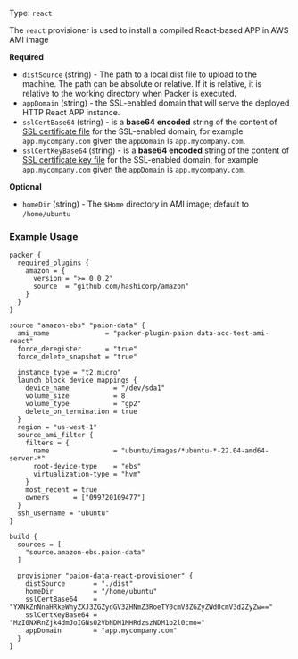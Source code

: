 Type: `react`

<!--
  Include a short description about the provisioner. This is a good place
  to call out what the provisioner does, and any additional text that might
  be helpful to a user. See https://www.packer.io/docs/provisioners/null
-->

The `react` provisioner is used to install a compiled React-based APP in AWS AMI image


<!-- Provisioner Configuration Fields -->

**Required**

- `distSource` (string) - The path to a local dist file to upload to the machine. The path can be absolute or relative.
   If it is relative, it is relative to the working directory when Packer is executed.
- `appDomain` (string) - the SSL-enabled domain that will serve the deployed HTTP React APP instance.
- `sslCertBase64` (string) - is a __base64 encoded__ string of the content of
  [SSL certificate file](https://immutable-infrastructure.com/docs/setup#optional-setup-ssl) for the SSL-enabled domain, for
  example `app.mycompany.com` given the `appDomain` is `app.mycompany.com`.
- `sslCertKeyBase64` (string) - is a __base64 encoded__ string of the content of
  [SSL certificate key file](https://immutable-infrastructure.com/docs/setup#optional-setup-ssl) for the SSL-enabled domain, for
  example `app.mycompany.com` given the `appDomain` is `app.mycompany.com`.


<!--
  Optional Configuration Fields

  Configuration options that are not required or have reasonable defaults
  should be listed under the optionals section. Defaults values should be
  noted in the description of the field
-->

**Optional**

- `homeDir` (string) - The `$Home` directory in AMI image; default to `/home/ubuntu`

<!--
  A basic example on the usage of the provisioner. Multiple examples
  can be provided to highlight various configurations.

-->

### Example Usage

```hcl
packer {
  required_plugins {
    amazon = {
      version = ">= 0.0.2"
      source  = "github.com/hashicorp/amazon"
    }
  }
}

source "amazon-ebs" "paion-data" {
  ami_name              = "packer-plugin-paion-data-acc-test-ami-react"
  force_deregister      = "true"
  force_delete_snapshot = "true"

  instance_type = "t2.micro"
  launch_block_device_mappings {
    device_name           = "/dev/sda1"
    volume_size           = 8
    volume_type           = "gp2"
    delete_on_termination = true
  }
  region = "us-west-1"
  source_ami_filter {
    filters = {
      name                = "ubuntu/images/*ubuntu-*-22.04-amd64-server-*"
      root-device-type    = "ebs"
      virtualization-type = "hvm"
    }
    most_recent = true
    owners      = ["099720109477"]
  }
  ssh_username = "ubuntu"
}

build {
  sources = [
    "source.amazon-ebs.paion-data"
  ]

  provisioner "paion-data-react-provisioner" {
    distSource       = "./dist"
    homeDir          = "/home/ubuntu"
    sslCertBase64    = "YXNkZnNnaHRkeWhyZXJ3ZGZydGV3ZHNmZ3RoeTY0cmV3ZGZyZWd0cmV3d2ZyZw=="
    sslCertKeyBase64 = "MzI0NXRnZjk4dmJoIGNsO2VbNDM1MHRdzszNDM1b2l0cmo="
    appDomain        = "app.mycompany.com"
  }
}
```
